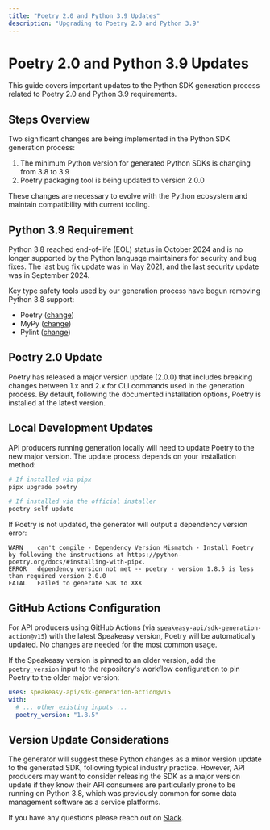 ```yaml
---
title: "Poetry 2.0 and Python 3.9 Updates"
description: "Upgrading to Poetry 2.0 and Python 3.9"
---
```


# Poetry 2.0 and Python 3.9 Updates

This guide covers important updates to the Python SDK generation process related to Poetry 2.0 and Python 3.9 requirements.

## Steps Overview

Two significant changes are being implemented in the Python SDK generation process:

1. The minimum Python version for generated Python SDKs is changing from 3.8 to 3.9
2. Poetry packaging tool is being updated to version 2.0.0

These changes are necessary to evolve with the Python ecosystem and maintain compatibility with current tooling.

## Python 3.9 Requirement

Python 3.8 reached end-of-life (EOL) status in October 2024 and is no longer supported by the Python language maintainers for security and bug fixes. The last bug fix update was in May 2021, and the last security update was in September 2024.

Key type safety tools used by our generation process have begun removing Python 3.8 support:
- Poetry ([change](https://github.com/python-poetry/poetry/pull/9692))
- MyPy ([change](https://github.com/python/mypy/pull/17492))
- Pylint ([change](https://github.com/pylint-dev/pylint/pull/9774))

## Poetry 2.0 Update

Poetry has released a major version update (2.0.0) that includes breaking changes between 1.x and 2.x for CLI commands used in the generation process. By default, following the documented installation options, Poetry is installed at the latest version.

## Local Development Updates

API producers running generation locally will need to update Poetry to the new major version. The update process depends on your installation method:

```bash
# If installed via pipx
pipx upgrade poetry

# If installed via the official installer
poetry self update
```

If Poetry is not updated, the generator will output a dependency version error:

```
WARN	can't compile - Dependency Version Mismatch - Install Poetry by following the instructions at https://python-poetry.org/docs/#installing-with-pipx.
ERROR	dependency version not met -- poetry - version 1.8.5 is less than required version 2.0.0
FATAL	Failed to generate SDK to XXX
```

## GitHub Actions Configuration

For API producers using GitHub Actions (via `speakeasy-api/sdk-generation-action@v15`) with the latest Speakeasy version, Poetry will be automatically updated. No changes are needed for the most common usage.

If the Speakeasy version is pinned to an older version, add the `poetry_version` input to the repository's workflow configuration to pin Poetry to the older major version:

```yaml
uses: speakeasy-api/sdk-generation-action@v15
with:
  # ... other existing inputs ...
  poetry_version: "1.8.5"
```

## Version Update Considerations

The generator will suggest these Python changes as a minor version update to the generated SDK, following typical industry practice. However, API producers may want to consider releasing the SDK as a major version update if they know their API consumers are particularly prone to be running on Python 3.8, which was previously common for some data management software as a service platforms.

If you have any questions please reach out on [Slack](https://join.slack.com/t/speakeasy-dev/shared_invite/zt-1cwb3flxz-lS5SyZxAsF_3NOq5xc8Cjw).
